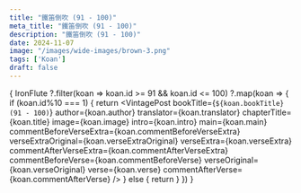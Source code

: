```yaml
---
title: "鐵笛倒吹 (91 - 100)"
meta_title: "鐵笛倒吹 (91 - 100)"
description: "鐵笛倒吹 (91 - 100)"
date: 2024-11-07
image: "/images/wide-images/brown-3.png"
tags: ['Koan']
draft: false
---
```



<div class="container zh-koans">

  {
    IronFlute
     ?.filter(koan => koan.id >= 91 && koan.id <= 100)
     ?.map(koan => {
        if (koan.id%10 === 1) {
          return <VintagePost
            bookTitle={`${koan.bookTitle} (91 - 100)`}
            author={koan.author}
            translator={koan.translator}
                              chapterTitle={koan.title} image={koan.image}
                              intro={koan.intro} main={koan.main}
                              commentBeforeVerseExtra={koan.commentBeforeVerseExtra}
                              verseExtraOriginal={koan.verseExtraOriginal}
                              verseExtra={koan.verseExtra}
                              commentAfterVerseExtra={koan.commentAfterVerseExtra}
                              commentBeforeVerse={koan.commentBeforeVerse}
                              verseOriginal={koan.verseOriginal}
                              verse={koan.verse}
                              commentAfterVerse={koan.commentAfterVerse}
          />
        } else {
          return <VintagePost chapterTitle={koan.title} image={koan.image}
                              intro={koan.intro} main={koan.main}
                              commentBeforeVerseExtra={koan.commentBeforeVerseExtra}
                              verseExtraOriginal={koan.verseExtraOriginal}
                              verseExtra={koan.verseExtra}
                              commentAfterVerseExtra={koan.commentAfterVerseExtra}
                              commentBeforeVerse={koan.commentBeforeVerse}
                              verseOriginal={koan.verseOriginal}
                              verse={koan.verse}
                              commentAfterVerse={koan.commentAfterVerse}
          />
        }
      })
  }

</div>
